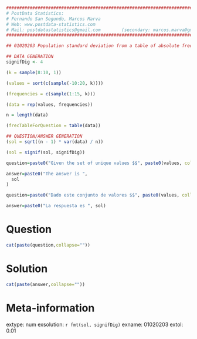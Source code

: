 
```r

################################################################################
# PostData Statistics: 
# Fernando San Segundo, Marcos Marva
# Web: www.postdata-statistics.com
# Mail: postdatastatistics@gmail.com        (secondary: marcos.marva@gmail.es)
################################################################################

## 01020203 Population standard deviation from a table of absolute frequencies.
```


```r
## DATA GENERATION
signifDig <- 4

(k = sample(8:10, 1))

(values = sort(c(sample(-10:20, k))))

(frequencies = c(sample(1:15, k)))

(data = rep(values, frequencies))

n = length(data)

(frecTableForQuestion = table(data))

## QUESTION/ANSWER GENERATION
(sol = sqrt((n - 1) * var(data) / n))

(sol = signif(sol, signifDig))
```


```r
question=paste0("Given the set of unique values $$", paste0(values, collapse = ", "),"$$ and their corresponding absolute frequencies  $$", paste0(frecTableForQuestion, collapse = ", "),"$$ find the **population standard deviation** of this data set.")

answer=paste0("The answer is ",
  sol
)

```


```r
question=paste0("Dado este conjunto de valores $$", paste0(values, collapse = ", "),"$$ y sus correspondientes frecuencias absolutas  $$", paste0(frecTableForQuestion, collapse = ", "),"$$ calcular la **desviación típica poblacional** de este conjunto de datos.")

answer=paste0("La respuesta es ", sol)
```


Question
========

```r
cat(paste(question,collapse=""))
```

Solution
=========

```r
cat(paste(answer,collapse=""))
```

Meta-information
================
extype: num
exsolution: `r fmt(sol, signifDig)`
exname: 01020203
extol: 0.01


